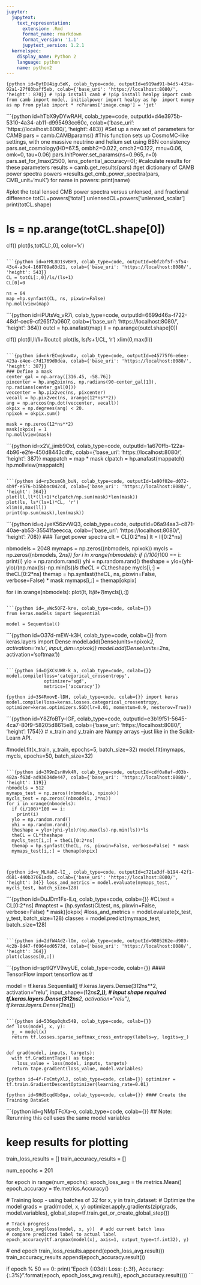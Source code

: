 ```yaml
---
jupyter:
  jupytext:
    text_representation:
      extension: .Rmd
      format_name: rmarkdown
      format_version: '1.1'
      jupytext_version: 1.2.1
  kernelspec:
    display_name: Python 2
    language: python
    name: python2
---
```


```{python id=BytDU4igu5eK, colab_type=code, outputId=e919ad91-b4d5-435a-92a1-27f03baff5eb, colab={'base_uri': 'https://localhost:8080/', 'height': 870}}
# !pip install camb
# !pip install healpy
import camb
from camb import model, initialpower
import healpy as hp 
import numpy as np
from pylab import *
rcParams['image.cmap'] = 'jet'
```

```{python id=hTbX9yDYwRAH, colab_type=code, outputId=d4e3975b-5310-4a34-ab11-d995493cc60c, colab={'base_uri': 'https://localhost:8080/', 'height': 483}}
#Set up a new set of parameters for CAMB
pars = camb.CAMBparams()
#This function sets up CosmoMC-like settings, with one massive neutrino and helium set using BBN consistency
pars.set_cosmology(H0=67.5, ombh2=0.022, omch2=0.122, mnu=0.06, omk=0, tau=0.06)
pars.InitPower.set_params(ns=0.965, r=0)
pars.set_for_lmax(2500, lens_potential_accuracy=0);
#calculate results for these parameters
results = camb.get_results(pars)
#get dictionary of CAMB power spectra
powers =results.get_cmb_power_spectra(pars, CMB_unit='muK')
for name in powers: print(name)


#plot the total lensed CMB power spectra versus unlensed, and fractional difference
totCL=powers['total']
unlensedCL=powers['unlensed_scalar']
print(totCL.shape)

# ls = np.arange(totCL.shape[0])
clf()
plot(ls,totCL[:,0], color='k')

```

```{python id=xFML8D1svBH9, colab_type=code, outputId=ebf2bf5f-5f54-43c4-a3c4-168709a83d21, colab={'base_uri': 'https://localhost:8080/', 'height': 543}}
CL = totCL[:,0]/ls/(ls+1)
CL[0]=0

ns = 64
map =hp.synfast(CL, ns, pixwin=False)
hp.mollview(map)
```

```{python id=iPUtsVq_vR7i, colab_type=code, outputId=6699d46a-f722-48df-cec9-cf265f7a0607, colab={'base_uri': 'https://localhost:8080/', 'height': 364}}
outcl = hp.anafast(map)
ll = np.arange(outcl.shape[0])

clf()
plot(ll,ll*(ll+1)*outcl)
plot(ls, ls*(ls+1)*CL, 'r')
xlim(0,max(ll))
```

```{python id=nkrECwgkvwAv, colab_type=code, outputId=e45775f6-e6ee-423a-e4ee-c7d1769d0dea, colab={'base_uri': 'https://localhost:8080/', 'height': 387}}
### Define a mask
center_gal = np.array([316.45, -58.76])
pixcenter = hp.ang2pix(ns, np.radians(90-center_gal[1]), np.radians(center_gal[0]))
veccenter = hp.pix2vec(ns, pixcenter)
vecall = hp.pix2vec(ns, arange(12*ns**2))
ang = np.arccos(np.dot(veccenter, vecall))
okpix = np.degrees(ang) < 20.
npixok = okpix.sum()

mask = np.zeros(12*ns**2)
mask[okpix] = 1
hp.mollview(mask)
```

```{python id=x2V_jimb9Oxl, colab_type=code, outputId=1a670ffb-122a-4b96-e2fe-450d8443cdfc, colab={'base_uri': 'https://localhost:8080/', 'height': 387}}
mappatch = map * mask
clpatch = hp.anafast(mappatch)
hp.mollview(mappatch)

```

```{python id=rp3csmGh_buN, colab_type=code, outputId=1e90f02e-d072-4b9f-e576-b35bbac042cd, colab={'base_uri': 'https://localhost:8080/', 'height': 364}}
plot(ll,ll*(ll+1)*clpatch/np.sum(mask)*len(mask))
plot(ls, ls*(ls+1)*CL, 'r')
xlim(0,max(ll))
print(np.sum(mask),len(mask))
```

```{python id=qJyeK56zvWQ3, colab_type=code, outputId=06a94aa3-c871-40ae-ab53-35541faeecca, colab={'base_uri': 'https://localhost:8080/', 'height': 708}}
### Target power spectra
clt = CL[0:2*ns]
lt = ll[0:2*ns]

nbmodels = 2048
mymaps = np.zeros((nbmodels, npixok))
mycls = np.zeros((nbmodels, 2*ns))
for i in xrange(nbmodels):
  if (i/100)*100 == i: 
    print(i)
  ylo = np.random.rand()
  yhi = np.random.rand()
  theshape = ylo+(yhi-ylo)/(np.max(ls)-np.min(ls))*ls
  theCL = CL*theshape
  mycls[i,:] = theCL[0:2*ns]
  themap = hp.synfast(theCL, ns, pixwin=False, verbose=False) * mask
  mymaps[i,:] = themap[okpix]


for i in xrange(nbmodels):
  plot(lt, lt*(lt+1)*mycls[i,:])

```

```{python id=_vWc5QFZ-kre, colab_type=code, colab={}}
from keras.models import Sequential

model = Sequential()
```

```{python id=O37d-mEW-k3H, colab_type=code, colab={}}
from keras.layers import Dense
model.add(Dense(units=npixok*2, activation='relu', input_dim=npixok))
model.add(Dense(units=2*ns, activation='softmax'))

```

```{python id=OjXCsUWR-k_a, colab_type=code, colab={}}
model.compile(loss='categorical_crossentropy',
              optimizer='sgd',
              metrics=['accuracy'])
```

```{python id=3S4RmovE-lDH, colab_type=code, colab={}}
import keras
model.compile(loss=keras.losses.categorical_crossentropy,
              optimizer=keras.optimizers.SGD(lr=0.01, momentum=0.9, nesterov=True))
```

```{python id=Y8ZfoBTy-lGF, colab_type=code, outputId=e3b19f51-5645-4ca7-80f9-58205d8615e8, colab={'base_uri': 'https://localhost:8080/', 'height': 1754}}
# x_train and y_train are Numpy arrays --just like in the Scikit-Learn API.

#model.fit(x_train, y_train, epochs=5, batch_size=32)
model.fit(mymaps, mycls, epochs=50, batch_size=32)
```

```{python id=3R9nIsnHvk4R, colab_type=code, outputId=cdf0a0af-d03b-482a-f63d-ad93634de447, colab={'base_uri': 'https://localhost:8080/', 'height': 119}}
nbmodels = 512
mymaps_test = np.zeros((nbmodels, npixok))
mycls_test = np.zeros((nbmodels, 2*ns))
for i in xrange(nbmodels):
  if (i/100)*100 == i: 
    print(i)
  ylo = np.random.rand()
  yhi = np.random.rand()
  theshape = ylo+(yhi-ylo)/(np.max(ls)-np.min(ls))*ls
  theCL = CL*theshape
  mycls_test[i,:] = theCL[0:2*ns]
  themap = hp.synfast(theCL, ns, pixwin=False, verbose=False) * mask
  mymaps_test[i,:] = themap[okpix]



```

```{python id=v_MLHahI-lI_, colab_type=code, outputId=c721a3df-b194-42f1-d681-440b37661adb, colab={'base_uri': 'https://localhost:8080/', 'height': 34}}
loss_and_metrics = model.evaluate(mymaps_test, mycls_test, batch_size=128)
```

```{python id=DuJDm1Fs-lLq, colab_type=code, colab={}}
#CLtest = CL[0:2*ns]
#maptest = (hp.synfast(CLtest, ns, pixwin=False, verbose=False) * mask)[okpix]
#loss_and_metrics = model.evaluate(x_test, y_test, batch_size=128)
classes = model.predict(mymaps_test, batch_size=128)

```

```{python id=2dfW4Ad2-lOm, colab_type=code, outputId=9805262e-d989-4c2b-8d47-f6964ed0573d, colab={'base_uri': 'https://localhost:8080/', 'height': 364}}
plot(classes[0,:])
```

```{python id=sptlQYV9wyUE, colab_type=code, colab={}}
#### TensorFlow
import tensorflow as tf

model = tf.keras.Sequential([
  tf.keras.layers.Dense(3*12*ns**2, activation="relu", input_shape=(12*ns**2,)),  # input shape required
  tf.keras.layers.Dense(3*12*ns**2, activation="relu"),
  tf.keras.layers.Dense(2*ns)
])


```

```{python id=536qu0qhx54B, colab_type=code, colab={}}
def loss(model, x, y):
  y_ = model(x)
  return tf.losses.sparse_softmax_cross_entropy(labels=y, logits=y_)


def grad(model, inputs, targets):
  with tf.GradientTape() as tape:
    loss_value = loss(model, inputs, targets)
  return tape.gradient(loss_value, model.variables)
```

```{python id=4f-FoCmtyXlJ, colab_type=code, colab={}}
optimizer = tf.train.GradientDescentOptimizer(learning_rate=0.01)
```

```{python id=9HdScqdXb8ga, colab_type=code, colab={}}
#### Create the Training DataSet
```

```{python id=gNMpTFcXa--o, colab_type=code, colab={}}
## Note: Rerunning this cell uses the same model variables

# keep results for plotting
train_loss_results = []
train_accuracy_results = []

num_epochs = 201

for epoch in range(num_epochs):
  epoch_loss_avg = tfe.metrics.Mean()
  epoch_accuracy = tfe.metrics.Accuracy()

  # Training loop - using batches of 32
  for x, y in train_dataset:
    # Optimize the model
    grads = grad(model, x, y)
    optimizer.apply_gradients(zip(grads, model.variables),
                              global_step=tf.train.get_or_create_global_step())

    # Track progress
    epoch_loss_avg(loss(model, x, y))  # add current batch loss
    # compare predicted label to actual label
    epoch_accuracy(tf.argmax(model(x), axis=1, output_type=tf.int32), y)

  # end epoch
  train_loss_results.append(epoch_loss_avg.result())
  train_accuracy_results.append(epoch_accuracy.result())
  
  if epoch % 50 == 0:
    print("Epoch {:03d}: Loss: {:.3f}, Accuracy: {:.3%}".format(epoch,
                                                                epoch_loss_avg.result(),
                                                                epoch_accuracy.result()))
```
